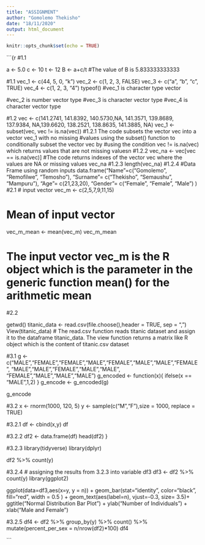 ```yaml
---
title: "ASSIGNMENT"
author: "Gomolemo Thekisho"
date: "18/11/2020"
output: html_document
---
```


```r
knitr::opts_chunk$set(echo = TRUE)
```

```{r
#1.1

a <- 5.0
c <- 10
t <- 12
B <- a+c/t
#The value of B is 5.833333333333
 
#1.1
vec_1 <- c(44, 5, 0, "k")
vec_2 <- c(1, 2, 3, FALSE)
vec_3 <- c("a", "b", "c", TRUE)
vec_4 <- c(1, 2, 3, "4")
typeof()
#vec_1 is character type vector 

#vec_2 is number vector type
#vec_3 is character vector type
#vec_4 is character vector type

#1.2
vec <- c(141.2741, 141.8392, 140.5730,NA, 141.3571, 139.8689, 
         137.9384, NA,139.6620, 138.2521, 138.8635, 141.3885, NA)
vec_1 <- subset(vec, vec != is.na(vec))
#1.2.1 The code subsets the vector vec into a vector vec_1 with no missing 
#values using the subset() function to conditionally subset the vector vec by 
#using the condition vec != is.na(vec) which returns values that are not missing valuesn
#1.2.2
vec_na <- vec[vec == is.na(vec)]
#The code returns indexes of the vector vec where the values are NA or missing values
vec_na
#1.2.3
length(vec_na)
#1.2.4
#Data Frame using random inputs
data.frame("Name"=c("Gomolemo", "Remofilwe", "Temosho"),
           "Surname"= c("Thekisho", "Semaushu", "Mampuru"),
           "Age"= c(21,23,20),
            "Gender"= c("Female", "Female", "Male") )
#2.1
# input vector
vec_m <- c(2,5,7,9,11,15)

# Mean of input vector
vec_m_mean <- mean(vec_m)
vec_m_mean

# The input vector vec_m is the R object which is the parameter in the generic function mean() for the arithmetic mean

#2.2 

getwd()
titanic_data <- read.csv(file.choose(),header = TRUE, sep = ",")
View(titanic_data)
# The read.csv function reads titanic dataset and assign it to the dataframe titanic_data. The view function returns a matrix like R object which is the content of titanic.csv dataset

#3.1
g <- c("MALE","FEMALE","FEMALE","MALE","FEMALE","MALE","MALE","FEMALE", "MALE","MALE","FEMALE","MALE","MALE",
       "FEMALE","MALE","MALE","MALE")
g_encoded <- function(x){
  ifelse(x == "MALE",1,2)
}
g_encode <- g_encoded(g)

g_encode

#3.2
x <- rnorm(1000, 120, 5)
y <- sample(c("M","F"),size = 1000, replace = TRUE)

#3.2.1
df <- cbind(x,y)
df

#3.2.2
df2 <- data.frame(df)
head(df2)
}

#3.2.3
library(tidyverse)
library(dplyr)

df2 %>% count(y)

#3.2.4
# assigning the results from 3.2.3 into variable df3
df3 <- df2 %>% count(y)
library(ggplot2)

ggplot(data=df3,aes(x=y, y = n)) +
  geom_bar(stat="identity", color="black", fill="red", width = 0.5 ) +
  geom_text(aes(label=n), vjust=-0.3, size= 3.5)+
  ggtitle("Normal Distribution Bar Plot") +
  ylab("Number of Individuals") +
  xlab("Male and Female")

#3.2.5
df4 <- df2 %>% group_by(y) %>% count() %>% mutate(percent_per_sex = n/nrow(df2)*100)
df4


```

